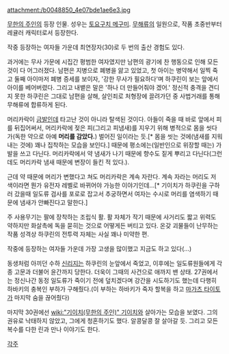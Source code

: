 attachment:/b0048850_4e07bde1ae6e3.jpg

[[무한의 주인]]의 등장 인물. 성우는 [[토요구치 메구미]]. [[무해류]]의 일원으로, 작품 초중반부터 레귤러 캐릭터로서 등장한다.

작중 등장하는 여자들 가운데 최연장자(30)로 두 번의 출산 경험도 있다.

과거에는 무사 가문에 시집간 평범한 여자였지만 남편의 광기에 찬 행동으로 인해 모든 것이 다 어그러졌다. 남편은 지병으로 폐병을 앓고 있었고, 첫 아이는 병약해서 일찍 죽고 둘째 아이마저 폐병 증세를 보이자, '강한 무사가 필요하다'며 하쿠린이 보는 앞에서 아이를 베어버렸다. 그리고 내뱉은 말은 '하나 더 만들어줘야 겠어.' 정신적 충격을 견디지 못한 하쿠린은 그대로 남편을 살해, 살인죄로 처형장에 끌려가던 중 사법거래를 통해 무해류에 합류하게 된다.

머리카락이 [[금발]]인데 타고난 것이 아니라 탈색된 것이다. 아들이 죽을 때 바로 앞에서 피를 뒤집어써서, 머리카락에 젖은 피(그리고 피냄새)를 지우기 위해 병적으로 몸을 씻다가(독한 약으로 아예 '''머리를 감았다.''') 벌어진 일이라는 듯.[* 몸을 씻는 것에(냄새를 지워내는 것에) 꽤나 집착하는 모습을 보인다.] 때문에 평소에는(일반인으로 위장할 때는) 가발을 쓰고 다닌다. 머리카락에서 약 냄새가 나기 때문에 향수도 짙게 뿌리고 다닌다(그런데도 머리카락 냄새 때문에 변장이 들킨 적 있다.).

근데 약 때문에 머리가 변했다고 쳐도 머리카락은 계속 자란다. 계속 자라는 머리도 저 색이라면 뭔가 유전자 레벨로 바뀌어야 가능한 이야기인데...[* 기이치가 하쿠린을 구하러 갔을때 일도류 검사를 포로로 잡고서 추궁하면서 여자는 수시로 머리를 염색하기 때문에 냄새가 안빠진다고 말한다.]

주 사용무기는 팔에 장착하는 조립식 활. 활 자체가 작기 때문에 사거리도 짧고 위력도 약하지만 화살촉에 독을 묻히는 것으로 어떻게든 버티고 있다. 온갖 괴물들이 난무하는 작품 성격상 하쿠린의 전투력 자체는 사실 꽤나 미약한 편.   

작중에 등장하는 여자들 가운데 가장 고생을 많이했고 지금도 하고 있다(...)

동생처럼 아끼던 수하 [[신리지]]는 하쿠린의 눈앞에서 죽었고, 이후에는 일도류원들에게 각종 고문과 더불어 윤간까지 당한다. 더욱이 그때의 사건으로 애까지 밴 상태. 27권에서는 정신나간 동정 일도류가 죽이기 전에 덮치겠다며 강간을 시도하기도 했는데 다행히 하바키의 충복인 부하가 구해줬다.(이 부하는 하바키가 죽자 할복을 하고 [[마가츠 타이토]]가 마지막 숨을 끊어줬다)

마지막 30권에선 [[wiki:"기이치(무한의 주인)" 기이치]]와 살아가는 모습을 보였다. 그의 권유로 낙태하지 않았고, 그에게 청혼하기도 했다. 알콩달콩 잘 살아갈 듯. 그리고 모든 복수를 다한 린과 만나 이야기도 한다.

[[각주]]
